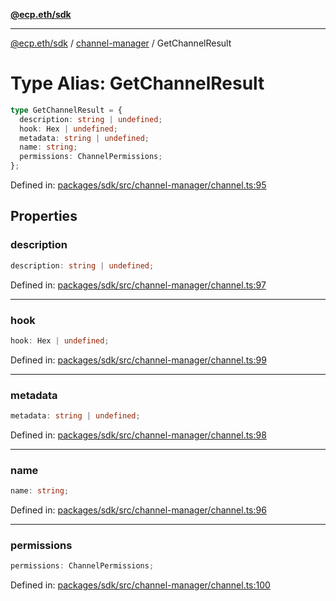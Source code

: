 [**@ecp.eth/sdk**](../../index.mdx)

***

[@ecp.eth/sdk](/sdk-reference/index.mdx) / [channel-manager](/sdk-reference/channel-manager/index.mdx) / GetChannelResult

# Type Alias: GetChannelResult

```ts
type GetChannelResult = {
  description: string | undefined;
  hook: Hex | undefined;
  metadata: string | undefined;
  name: string;
  permissions: ChannelPermissions;
};
```

Defined in: [packages/sdk/src/channel-manager/channel.ts:95](https://github.com/ecp-eth/comments-monorepo/blob/main/packages/sdk/src/channel-manager/channel.ts#L95)

## Properties

### description

```ts
description: string | undefined;
```

Defined in: [packages/sdk/src/channel-manager/channel.ts:97](https://github.com/ecp-eth/comments-monorepo/blob/main/packages/sdk/src/channel-manager/channel.ts#L97)

***

### hook

```ts
hook: Hex | undefined;
```

Defined in: [packages/sdk/src/channel-manager/channel.ts:99](https://github.com/ecp-eth/comments-monorepo/blob/main/packages/sdk/src/channel-manager/channel.ts#L99)

***

### metadata

```ts
metadata: string | undefined;
```

Defined in: [packages/sdk/src/channel-manager/channel.ts:98](https://github.com/ecp-eth/comments-monorepo/blob/main/packages/sdk/src/channel-manager/channel.ts#L98)

***

### name

```ts
name: string;
```

Defined in: [packages/sdk/src/channel-manager/channel.ts:96](https://github.com/ecp-eth/comments-monorepo/blob/main/packages/sdk/src/channel-manager/channel.ts#L96)

***

### permissions

```ts
permissions: ChannelPermissions;
```

Defined in: [packages/sdk/src/channel-manager/channel.ts:100](https://github.com/ecp-eth/comments-monorepo/blob/main/packages/sdk/src/channel-manager/channel.ts#L100)
